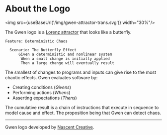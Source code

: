 

# About the Logo

<img src={useBaseUrl('/img/gwen-attractor-trans.svg')} width="30%"/>

The Gwen logo is a [Lorenz attractor](http://en.m.wikipedia.org/wiki/Lorenz_attractor) that looks like a butterfly.

```gherkin
Feature: Deterministic Chaos
    
  Scenario: The Butterfly Effect
      Given a deterministic and nonlinear system
       When a small change is initially applied
       Then a large change will eventually result
```

The smallest of changes to programs and inputs can give rise to the most chaotic effects. Gwen evaluates software by:

- Creating conditions (*Givens*)
- Performing actions (*Whens*)
- Asserting expectations (*Thens*)

The cumulative result is a chain of instructions that execute in sequence to model cause and effect. The proposition being that Gwen can detect chaos.

---

Gwen logo developed by [Nascent Creative](https://nascentcreative.com.au/).
